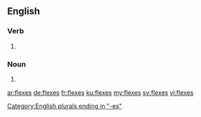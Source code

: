 ==English==

===Verb===
{{head|en}}

# {{en-third-person singular of|flex}}

===Noun===
{{head|en|plural}}

# {{plural of|flex|lang=en|nocat=1}}

[[Category:English plurals ending in "-es"]]

[[ar:flexes]]
[[de:flexes]]
[[fr:flexes]]
[[ku:flexes]]
[[my:flexes]]
[[sv:flexes]]
[[vi:flexes]]